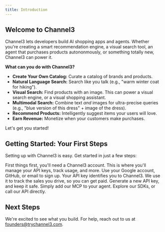```yaml
---
title: Introduction
---
```


## Welcome to Channel3

Channel3 lets developers build AI shopping apps and agents. Whether you're creating a smart recommendation engine, a visual search tool, an agent that purchases products autononmously, or something totally new, Channel3 can power it.

**What can you do with Channel3?**

- **Create Your Own Catalog:** Curate a catalog of brands and products.
- **Natural Language Search:** Search like you talk (e.g., "warm winter coat for hiking").
- **Visual Search:** Find products with an image. This can power a visual search engine, or a visual shopping assistant.
- **Multimodal Search:** Combine text _and_ images for ultra-precise queries (e.g., "blue version of this dress" + image of the dress).
- **Recommend Products:** Intelligently suggest items your users will love.
- **Earn Revenue:** Monetize when your customers make purchases.

Let's get you started!

## Getting Started: Your First Steps

Setting up with Channel3 is easy. Get started in just a few steps:

<Steps>
  <Step title="Create Your Free Account">
    First things first, you'll need a Channel3 account. This is where you'll
    manage your API keys, track usage, and more.
    <Card
      title="Sign Up for Channel3"
      icon="user-plus"
      href="https://trychannel3.com/sign-up"
    >
      Use your Google account, GitHub, or email to sign up.
    </Card>
  </Step>
  <Step title="Generate Your API Key">
    Your API key identifies you to Channel3. We use it to track the sales you
    drive, so you can get paid.
    <Card
      title="Go to API Keys in Dashboard"
      icon="key"
      href="https://trychannel3.com/dashboard/api"
    >
      Generate a new API key, and keep it safe.
    </Card>
  </Step>
  <Step title="Consider Your Use-Case">
    <CardGroup cols={2}>
      <Card title="Building an Agent?" icon="robot" href="/mcp-overview">
        Simply add our MCP to your agent.
      </Card>
      <Card title="Building an App?" icon="code" href="/python-sdk">
        Explore our SDKs, or call our API directly.
      </Card>
    </CardGroup>
  </Step>
</Steps>

## Next Steps

We're excited to see what you build. For help, reach out to us at [founders@trychannel3.com](mailto:founders@trychannel3.com).
